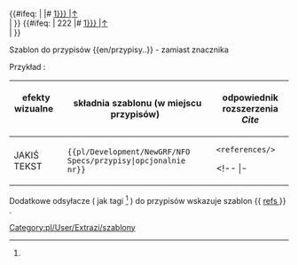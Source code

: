 <noinclude>{{pl/Development/NewGRF/inne strony|en= 
|pl=Template:pl/Development/NewGRF/NFO Specs/przypisy
}}</noinclude><!--
--><includeonly><!--
 ~ ~ ~ ~ ~ ~ ~ ~ ~ ~ koment początek ~ ~ ~ ~ ~ ~ ~ ~ ~ ~
--><!--
--><!--{{#ifeq: {{{2|}}} --><!--
--><!-- | --><!--
--><!--|# <span id="note-{{{2|1}}}" title="odsyłacz przypisu ref-{{{2|1}}}">--><!--
--><!--[[#ref-{{{2|1}}} |↑]]</span> &nbsp; {{extraZi/refs/Pl|text=Przypis|przypis=1 }} <br>--><!--
--><!-- | --><!--
--><!-- }} --><!--
--><!--{{#ifeq: {{{2|}}} --><!--
--><!-- | 1 --><!--
--><!--|# <span id="note-{{expr: {{{2|}}}-1}}" --><!--
      --><!--title="odsyłacz przypisu ref-{{expr: {{{2|}}}-1}}">--><!--
--><!--[[#ref-{{{2|}}} |↑]]</span> &nbsp; {{extraZi/refs/Pl|text=Przypis1|--><!--przypis=1--><!-- }} <br>--><!--
--><!-- | --><!--
--><!-- }} --><!--
--><!--{{#ifeq: {{{2|}}} --><!--
--><!-- | 2 --><!--
--><!--|# <span id="note-{{expr: {{{2|}}}+{{{2|}}} }}" --><!--
      --><!--title="odsyłacz przypisu ref-{{expr: {{{2|}}}+{{{2|}}} }}">--><!--
--><!--[[#ref-{{{2|}}} |↑]]</span> &nbsp; {{extraZi/refs/Pl|text=Przypis2|--><!--przypis=1--><!-- }} <br>--><!--
--><!-- | --><!--
--><!-- }} --><!--
--><!--{{#ifeq: {{{2|}}} --><!--
--><!-- | 3 --><!--
--><!--|# <span id="note-{{expr: {{{2|}}}+{{{3|3}}} }}" --><!--
      --><!--title="odsyłacz przypisu ref-{{expr: {{{2|}}}+{{{3|}}} }}">--><!--
--><!--[[#ref-{{expr: {{{2|}}}+{{{3|3}}} }} |↑]]</span> &nbsp; {{extraZi/refs/Pl|text=Przypis3|--><!--przypis=1--><!-- }} <br>--><!--
--><!-- | --><!--
--><!-- }} --><!--
--><!--
--><!-- wiecej p.
--><!--
--><!--{{#ifeq: {{{2|}}} --><!--
--><!-- | 2 --><!--
--><!--|# <span id="note-{{{2|2}}}" title="odsyłacz przypisu ref-{{{2|2}}}">--><!--
--><!--[[#ref-{{{2|}}} |↑]]</span> &nbsp; {{extraZi/refs/Pl|text=Przypis2|--><!--przypis=1--><!-- }} <br><!--
--><!-- | --><!--
--><!-- }} --><!--
--><!--{{#ifeq: {{{4|}}} --><!--
--><!--| 4 --><!--
--><!--|# <span id="note-{{{4|4}}}" title="odsyłacz przypisu ref-{{{3|3}}}"><!--
--><!--[[#ref-{{{3|}}} |↑]]</span> &nbsp; {{extraZi/refs/Pl|text=przypis|--><!--przypis=1--><!-- }} <br>--><!--
--><!--| }}<!--
--><!--
 ~ ~ ~ ~ ~ ~ ~ ~ ~ ~ początek ~ ~ ~ ~ ~ ~ ~ ~ ~ ~ <!--
-->{{#ifeq: {{{2|}}} <!--
--> | <!--
-->|# <span id="note-{{{2|1}}}" title="odsyłacz przypisu ref-{{{2|1}}}"><!--
-->[[#ref-{{{2|1}}} |↑]]</span> &nbsp; {{pl/Development/NewGRF/NFO Specs/refs|text=Przypis|przypis=1 }} <br><!--
--> | <!--
--> }}  <!--
-->{{#ifeq: {{{grupy|}}} <!--
--> | 222<!--
-->|# <span id="note-{{{2|1}}}" title="odsyłacz przypisu ref-{{{2|1}}}"><!--
-->[[#ref-{{{2|1}}} |↑]]</span> &nbsp; {{pl/Development/NewGRF/NFO Specs/refs|text=Przypis|przypis=1 }} <br><!--
--> | <!--
--> }}  <!--
--></includeonly><noinclude>

 

Szablon do przypisów <nowiki>{{en/przypisy..}}</nowiki> <!-- lub <nowiki>{{..refs..|name= | }}</nowiki>--> - zamiast znacznika <references> <!-- oraz <ref name=""> </ref> -->



Przykład<!--y-->:

{| 
! efekty wizualne &nbsp; &nbsp; &nbsp; &nbsp; !!składnia szablonu (w miejscu przypisów) &nbsp; !! odpowiednik rozszerzenia ''Cite'' 
|-
| style=vertical-align:middle<!--top--> |JAKIŚ TEKST{{pl/Development/NewGRF/NFO Specs/refs|text=<!--przypis-->|1}} 
| style=vertical-align:<!--bottom-->middle |<code><nowiki>{{pl/Development/NewGRF/NFO Specs/przypisy|opcjonalnie nr}}</nowiki></code> 
| style=vertical-align:<!--bottom-->middle |<!--<code>--><pre><references/></pre><!--</code>--> 
<!-- |- 
|<pre><ref name="słowo">jakiś tekst </ref></pre>||style=vertical-align:middle|<nowiki>{{extraZi/refs/Pl | name =słowo |jakiś test }}</nowiki> || style=vertical-align:middle |--><!--<h5 name=1 style="padding: 1px; white-space:nowrap;">--><!--{{extraZi/refs/Pl|name=słowo|--><!--|text=jakiś test--><!--2 }}--><!--</h5>--><!---->
|}

{{pl/Development/NewGRF/NFO Specs/przypisy}}

<!-- <ref name="slowo"/> #cite_note-slowo-1 #cite_ref-slowo_1-1 -->

Dodatkowe odsyłacze ( jak tagi <ref> </ref> ) do przypisów wskazuje szablon <nowiki>{{</nowiki> [[Template:pl/Development/NewGRF/NFO Specs/refs| refs ]] <nowiki>}}</nowiki> .

<!--<br><br><br><br><br><br><br><br><br><br> <br><br><br><br><br><br><br><br><br><br>-->

[[Category:pl/User/Extrazi/szablony]]
</noinclude>
